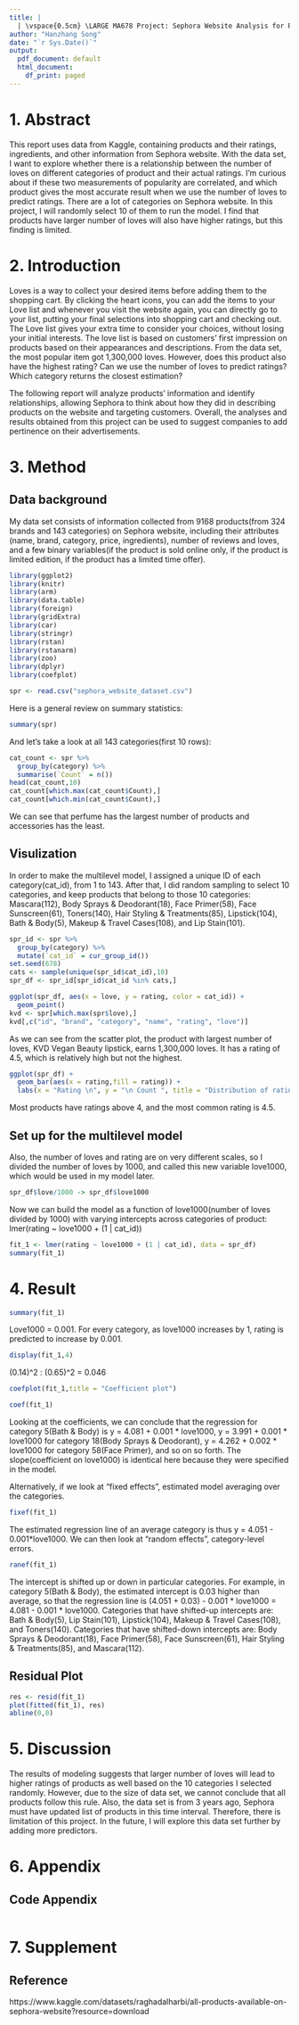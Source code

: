 ```yaml
---
title: |
  | \vspace{0.5cm} \LARGE MA678 Project: Sephora Website Analysis for Products
author: "Hanzhang Song"
date: "`r Sys.Date()`"
output:
  pdf_document: default
  html_document:
    df_print: paged
---
```


# 1. Abstract
This report uses data from Kaggle, containing products and their ratings, ingredients, and other information from Sephora website. With the data set, I want to explore whether there is a relationship between the number of loves on different categories of product and their actual ratings. I'm curious about if these two measurements of popularity are correlated, and which product gives the most accurate result when we use the number of loves to predict ratings. There are a lot of categories on Sephora website. In this project, I will randomly select 10 of them to run the model.
I find that products have larger number of loves will also have higher ratings, but this finding is limited.


# 2. Introduction
Loves is a way to collect your desired items before adding them to the shopping cart. By clicking the heart icons, you can add the items to your Love list and whenever you visit the website again, you can directly go to your list, putting your final selections into shopping cart and checking out. The Love list gives your extra time to consider your choices, without losing your initial interests. The love list is based on customers' first impression on products based on their appearances and descriptions. From the data set, the most popular item got 1,300,000 loves. However, does this product also have the highest rating? Can we use the number of loves to predict ratings? Which category returns the closest estimation?

The following report will analyze products’ information and identify relationships, allowing Sephora to think about how they did in describing products on the website and targeting customers. Overall, the analyses and results obtained from this project can be used to suggest companies to add pertinence on their advertisements.


# 3. Method
## Data background
My data set consists of information collected from 9168 products(from 324 brands and 143 categories) on Sephora website, including their attributes (name, brand, category, price, ingredients), number of reviews and loves, and a few binary variables(if the product is sold online only, if the product is limited edition, if the product has a limited time offer).

```r
library(ggplot2)
library(knitr)
library(arm)
library(data.table)
library(foreign)
library(gridExtra)
library(car)
library(stringr)
library(rstan)
library(rstanarm)
library(zoo)
library(dplyr)
library(coefplot)
```

```r
spr <- read.csv("sephora_website_dataset.csv")
```

Here is a general review on summary statistics:
```r
summary(spr)
```

And let's take a look at all 143 categories(first 10 rows):
```r
cat_count <- spr %>%
  group_by(category) %>%
  summarise(`Count` = n())
head(cat_count,10)
cat_count[which.max(cat_count$Count),]
cat_count[which.min(cat_count$Count),]
```
We can see that perfume has the largest number of products and accessories has the least.

## Visulization
In order to make the multilevel model, I assigned a unique ID of each category(cat_id), from 1 to 143. After that, I did random sampling to select 10 categories, and keep products that belong to those 10 categories: Mascara(112), Body Sprays & Deodorant(18), Face Primer(58), Face Sunscreen(61), Toners(140), Hair Styling & Treatments(85), Lipstick(104), Bath & Body(5), Makeup & Travel Cases(108), and Lip Stain(101).
```r
spr_id <- spr %>%
  group_by(category) %>%
  mutate(`cat_id` = cur_group_id())
set.seed(678)
cats <- sample(unique(spr_id$cat_id),10)
spr_df <- spr_id[spr_id$cat_id %in% cats,]
```

```r
ggplot(spr_df, aes(x = love, y = rating, color = cat_id)) +
  geom_point()
kvd <- spr[which.max(spr$love),]
kvd[,c("id", "brand", "category", "name", "rating", "love")]  
```
As we can see from the scatter plot, the product with largest number of loves, KVD Vegan Beauty lipstick, earns 1,300,000 loves. It has a rating of 4.5, which is relatively high but not the highest.

```r
ggplot(spr_df) +
  geom_bar(aes(x = rating,fill = rating)) + 
  labs(x = "Rating \n", y = "\n Count ", title = "Distribution of ratings \n")
```
Most products have ratings above 4, and the most common rating is 4.5.

## Set up for the multilevel model
Also, the number of loves and rating are on very different scales, so I divided the number of loves by 1000, and called this new variable love1000, which would be used in my model later.
```r
spr_df$love/1000 -> spr_df$love1000
```

Now we can build the model as a function of love1000(number of loves divided by 1000) with varying intercepts across categories of product:
lmer(rating ~ love1000 + (1 | cat_id))
```r
fit_1 <- lmer(rating ~ love1000 + (1 | cat_id), data = spr_df)
summary(fit_1)
```


# 4. Result
```r
summary(fit_1)
```
Love1000 = 0.001. For every category, as love1000 increases by 1, rating is predicted to increase by 0.001.

```r
display(fit_1,4)
```
(0.14)^2 : (0.65)^2 = 0.046

```r
coefplot(fit_1,title = "Coefficient plot")
```

```r
coef(fit_1)
```
Looking at the coefficients, we can conclude that the regression for 
category 5(Bath & Body) is y = 4.081 + 0.001 * love1000, 
y = 3.991 + 0.001 * love1000 for category 18(Body Sprays & Deodorant), 
y = 4.262 + 0.002 * love1000 for category 58(Face Primer), and so on so forth. 
The slope(coefficient on love1000) is identical here because they were specified in the model.

Alternatively, if we look at "fixed effects", estimated model averaging over the categories.
```r
fixef(fit_1)
```
The estimated regression line of an average category is thus y = 4.051 - 0.001*love1000. We can then look at "random effects", category-level errors.

```r
ranef(fit_1)
```
The intercept is shifted up or down in particular categories. For example, in category 5(Bath & Body), the estimated intercept is 0.03 higher than average, so that the regression line is (4.051 + 0.03) - 0.001 * love1000 = 4.081 - 0.001 * love1000.
Categories that have shifted-up intercepts are: Bath & Body(5), Lip Stain(101), Lipstick(104), Makeup & Travel Cases(108), and Toners(140).
Categories that have shifted-down intercepts are: Body Sprays & Deodorant(18), Face Primer(58), Face Sunscreen(61), Hair Styling & Treatments(85), and Mascara(112).

## Residual Plot
```r
res <- resid(fit_1)
plot(fitted(fit_1), res)
abline(0,0)
```


# 5. Discussion
The results of modeling suggests that larger number of loves will lead to higher ratings of products as well based on the 10 categories I selected randomly. However, due to the size of data set, we cannot conclude that all products follow this rule. Also, the data set is from 3 years ago, Sephora must have updated list of products in this time interval. Therefore, there is limitation of this project. In the future, I will explore this data set further by adding more predictors.

\newpage
# 6. Appendix
## Code Appendix
```r
```

# 7. Supplement
## Reference
https://www.kaggle.com/datasets/raghadalharbi/all-products-available-on-sephora-website?resource=download

